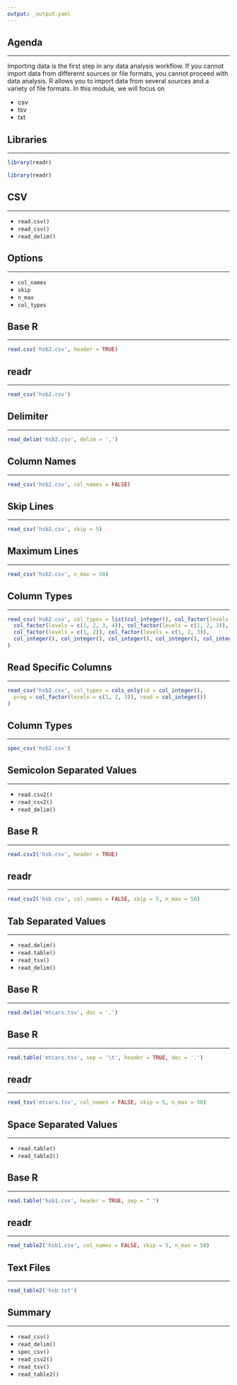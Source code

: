 ```yaml
---
output: _output.yaml
---
```


## {data-background="import.png"}

## Agenda

<hr>

Importing data is the first step in any data analysis workflow. If you cannot import data from differernt sources or file formats, you cannot proceed with data analysis. R allows you to import data from several sources and a variety of file formats. In this module, we will focus on 

  - csv
  - tsv
  - txt

## Libraries

<hr>

```r
library(readr)
```

```r
library(readr)
```

## CSV 

<hr>

- `read.csv()`
- `read_csv()`
- `read_delim()`

## Options

<hr>

- `col_names`
- `skip`
- `n_max`
- `col_types`

## Base R

<hr>

```r
read.csv('hsb2.csv', header = TRUE)
```

## readr

<hr>

```r
read_csv('hsb2.csv')
```

## Delimiter 

<hr>

```r
read_delim('hsb2.csv', delim = ',')
```

## Column Names 

<hr>

```r
read_csv('hsb2.csv', col_names = FALSE)
```

## Skip Lines 

<hr>

```r
read_csv('hsb2.csv', skip = 5)
```

## Maximum Lines 

<hr>

```r
read_csv('hsb2.csv', n_max = 50)
```


## Column Types 

<hr>

```r
read_csv('hsb2.csv', col_types = list(col_integer(), col_factor(levels = c(0, 1)), 
  col_factor(levels = c(1, 2, 3, 4)), col_factor(levels = c(1, 2, 3)), 
  col_factor(levels = c(1, 2)), col_factor(levels = c(1, 2, 3)),
  col_integer(), col_integer(), col_integer(), col_integer(), col_integer())            
)
```

## Read Specific Columns 

<hr>

```r
read_csv('hsb2.csv', col_types = cols_only(id = col_integer(),
  prog = col_factor(levels = c(1, 2, 3)), read = col_integer())
)
```

## Column Types

<hr>

```r
spec_csv('hsb2.csv')
```

## Semicolon Separated Values

<hr>

- `read.csv2()`
- `read_csv2()`
- `read_delim()`

## Base R

<hr>

```r
read.csv2('hsb.csv', header = TRUE)
```

## readr

<hr>

```r
read_csv2('hsb.csv', col_names = FALSE, skip = 5, n_max = 50)
```

## Tab Separated Values

<hr>

- `read.delim()`
- `read.table()`
- `read_tsv()`
- `read_delim()`

## Base R

<hr>

```r
read.delim('mtcars.tsv', dec = '.')  
```

## Base R

<hr>

```r
read.table('mtcars.tsv', sep = '\t', header = TRUE, dec = '.')
```

## readr

<hr>

```r
read_tsv('mtcars.tsv', col_names = FALSE, skip = 5, n_max = 50)
```

## Space Separated Values

<hr>

- `read.table()`
- `read_table2()`

## Base R

<hr>

```r
read.table('hsb1.csv', header = TRUE, sep = " ")
```

## readr

<hr>

```r
read_table2('hsb1.csv', col_names = FALSE, skip = 5, n_max = 50)
```

## Text Files

<hr>

```r
read_table2('hsb.txt') 
```


## Summary

<hr>

- `read_csv()`
- `read_delim()`
- `spec_csv()`
- `read_csv2()`
- `read_tsv()`
- `read_table2()`

## {data-background="thankyou.png"}

<!-- To do: -->
<!--   - improve agenda -->
<!--   - outline functions and options in a table -->
